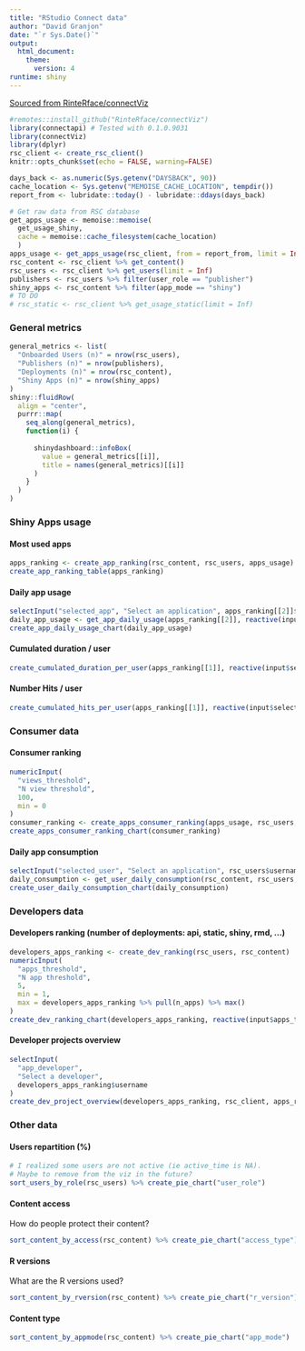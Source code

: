 ```yaml
---
title: "RStudio Connect data"
author: "David Granjon"
date: "`r Sys.Date()`"
output: 
  html_document:
    theme:
      version: 4
runtime: shiny
---
```


[Sourced from RinteRface/connectViz](https://github.com/RinteRface/connectViz)

```r
#remotes::install_github("RinteRface/connectViz")
library(connectapi) # Tested with 0.1.0.9031
library(connectViz)
library(dplyr)
rsc_client <- create_rsc_client()
knitr::opts_chunk$set(echo = FALSE, warning=FALSE)

days_back <- as.numeric(Sys.getenv("DAYSBACK", 90))
cache_location <- Sys.getenv("MEMOISE_CACHE_LOCATION", tempdir())
report_from <- lubridate::today() - lubridate::ddays(days_back)

```

```r
# Get raw data from RSC database
get_apps_usage <- memoise::memoise(
  get_usage_shiny, 
  cache = memoise::cache_filesystem(cache_location)
  )
apps_usage <- get_apps_usage(rsc_client, from = report_from, limit = Inf)
rsc_content <- rsc_client %>% get_content()
rsc_users <- rsc_client %>% get_users(limit = Inf)
publishers <- rsc_users %>% filter(user_role == "publisher") 
shiny_apps <- rsc_content %>% filter(app_mode == "shiny")
# TO DO
# rsc_static <- rsc_client %>% get_usage_static(limit = Inf)
```

### General metrics

```r
general_metrics <- list(
  "Onboarded Users (n)" = nrow(rsc_users),
  "Publishers (n)" = nrow(publishers),
  "Deployments (n)" = nrow(rsc_content),
  "Shiny Apps (n)" = nrow(shiny_apps)
)
shiny::fluidRow(
  align = "center",
  purrr::map(
    seq_along(general_metrics),
    function(i) {
      
      shinydashboard::infoBox(
        value = general_metrics[[i]],
        title = names(general_metrics)[[i]]
      )
    }
  )
)
```

### Shiny Apps usage

#### Most used apps

```r
apps_ranking <- create_app_ranking(rsc_content, rsc_users, apps_usage)
create_app_ranking_table(apps_ranking)
```

#### Daily app usage

```r
selectInput("selected_app", "Select an application", apps_ranking[[2]]$app_name)
daily_app_usage <- get_app_daily_usage(apps_ranking[[2]], reactive(input$selected_app))
create_app_daily_usage_chart(daily_app_usage)
```

#### Cumulated duration / user

```r
create_cumulated_duration_per_user(apps_ranking[[1]], reactive(input$selected_app))
```

#### Number Hits / user

```r
create_cumulated_hits_per_user(apps_ranking[[1]], reactive(input$selected_app))
```

### Consumer data


#### Consumer ranking
```r
numericInput(
  "views_threshold",
  "N view threshold",
  100,
  min = 0
)
consumer_ranking <- create_apps_consumer_ranking(apps_usage, rsc_users, reactive(input$views_threshold))
create_apps_consumer_ranking_chart(consumer_ranking)
```

#### Daily app consumption

```r
selectInput("selected_user", "Select an application", rsc_users$username)
daily_consumption <- get_user_daily_consumption(rsc_content, rsc_users, apps_usage, reactive(input$selected_user))
create_user_daily_consumption_chart(daily_consumption)
```


### Developers data


#### Developers ranking (number of deployments: api, static, shiny, rmd, ...)

```r
developers_apps_ranking <- create_dev_ranking(rsc_users, rsc_content)
numericInput(
  "apps_threshold",
  "N app threshold",
  5,
  min = 1,
  max = developers_apps_ranking %>% pull(n_apps) %>% max()
)
create_dev_ranking_chart(developers_apps_ranking, reactive(input$apps_threshold))
```

#### Developer projects overview

```r
selectInput(
  "app_developer",
  "Select a developer",
  developers_apps_ranking$username
)
create_dev_project_overview(developers_apps_ranking, rsc_client, apps_ranking[[1]], reactive(input$app_developer))
```


### Other data

#### Users repartition (%)

```r
# I realized some users are not active (ie active_time is NA).
# Maybe to remove from the viz in the future?
sort_users_by_role(rsc_users) %>% create_pie_chart("user_role")
```

#### Content access

How do people protect their content?

```r
sort_content_by_access(rsc_content) %>% create_pie_chart("access_type")
```


#### R versions

What are the R versions used?

```r
sort_content_by_rversion(rsc_content) %>% create_pie_chart("r_version")
```

#### Content type

```r
sort_content_by_appmode(rsc_content) %>% create_pie_chart("app_mode")
```
